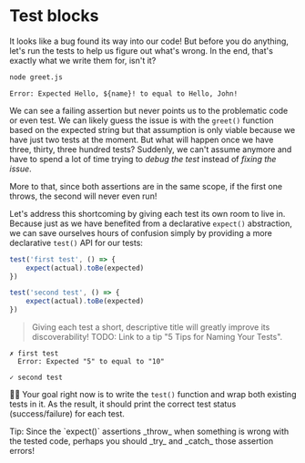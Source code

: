 # Test blocks

It looks like a bug found its way into our code! But before you do anything, let's run the tests to help us figure out what's wrong. In the end, that's exactly what we write them for, isn't it?

```sh nonumber
node greet.js
```

```
Error: Expected Hello, ${name}! to equal to Hello, John!
```

We can see a failing assertion but never points us to the problematic code or even test. We can likely guess the issue is with the `greet()` function based on the expected string but that assumption is only viable because we have just two tests at the moment. But what will happen once we have three, thirty, three hundred tests? Suddenly, we can't assume anymore and have to spend a lot of time trying to _debug the test_ instead of _fixing the issue_.

More to that, since both assertions are in the same scope, if the first one throws, the second will never even run!

Let's address this shortcoming by giving each test its own room to live in. Because just as we have benefited from a declarative `expect()` abstraction, we can save ourselves hours of confusion simply by providing a more declarative `test()` API for our tests:

```js
test('first test', () => {
	expect(actual).toBe(expected)
})

test('second test', () => {
	expect(actual).toBe(expected)
})
```

> Giving each test a short, descriptive title will greatly improve its discoverability! TODO: Link to a tip "5 Tips for Naming Your Tests".

```
✗ first test
  Error: Expected "5" to equal to "10"

✓ second test
```

👨‍💼 Your goal right now is to write the `test()` function and wrap both existing tests in it. As the result, it should print the correct test status (success/failure) for each test.

<callout-info>
	Tip: Since the `expect()` assertions _throw_ when something is wrong with the
	tested code, perhaps you should _try_ and _catch_ those assertion errors!
</callout-info>
